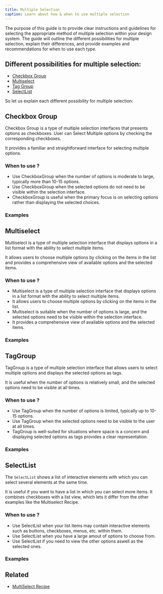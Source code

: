 ```yaml
---
title: Multiple Selection
caption: Learn about how & when to use multiple selection
---
```


The purpose of this guide is to provide clear instructions and guidelines for selecting the appropriate method of multiple selection within your design system. The guide will outline the different possibilities for multiple selection, explain their differences, and provide examples and recommendations for when to use each type.

## Different possibilities for multiple selection:

- [Checkbox Group](#checkbox-group)
- [Multiselect](#multiselect)
- [Tag Group](#taggroup)
- [SelectList](#selectlist)

So let us explain each different possibility for multiple selection:

## Checkbox Group

Checkbox Group is a type of multiple selection interfaces that presents options as checkboxes. User can Select Multiple options by checking the corresponding checkboxes.

It provides a familiar and straightforward interface for selecting multiple options.

### When to use ?

- Use CheckboxGroup when the number of options is moderate to large, typically more than 10-15 options.
- Use CheckboxGroup when the selected options do not need to be visible within the selection interface.
- CheckboxGroup is useful when the primary focus is on selecting options rather than displaying the selected choices.

### Examples

<ComponentDemo file="./multiselect-checkbox-group.demo.tsx" />

## Multiselect

Multiselect is a type of multiple selection interface that displays options in a list format with the ability to select multiple items.

It allows users to choose multiple options by clicking on the items in the list and provides a comprehensive view of available options and the selected items.

### When to use ?

- Multiselect is a type of multiple selection interface that displays options in a list format with the ability to select multiple items.
- It allows users to choose multiple options by clicking on the items in the list.
- Multiselect is suitable when the number of options is large, and the selected options need to be visible within the selection interface.
- It provides a comprehensive view of available options and the selected items.

### Examples

<ComponentDemo file="./../../recipes/multiselect-basic.demo.tsx" />

## TagGroup

TagGroup is a type of multiple selection interface that allows users to select multiple options and displays the selected options as tags.

It is useful when the number of options is relatively small, and the selected options need to be visible at all times.

### When to use ?

- Use TagGroup when the number of options is limited, typically up to 10-15 options.
- Use TagGroup when the selected options need to be visible to the user at all times.
- TagGroup is well-suited for situations where space is a concern and displaying selected options as tags provides a clear representation.

### Examples

<ComponentDemo file="./tag-group-multiselect.demo.tsx" />

## SelectList

The `SelectList` shows a list of interactive elements with which you can select several elements at the same time.

It is useful if you want to have a list in which you can select more items. It combines checkboxes with a list view, which lets it differ from the other examples like the Multiselect Recipe.

### When to use ?

- Use SelectList when your list items may contain interactive elements such as buttons, checkboxes, menus, etc. within them.
- Use SelectList when you have a large amout of options to choose from.
- Use SelectList if you need to view the other options aswell as the selected ones.

### Examples

<ComponentDemo file="./multiple-selection-selectlist.demo.tsx" />

## Related

- [MultiSelect Recipe](/recipes/multiselect-recipe)
